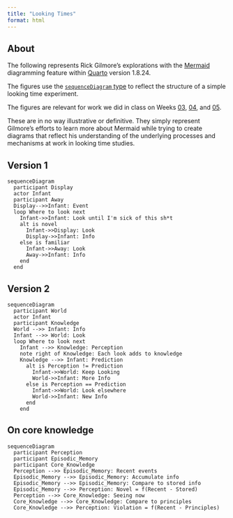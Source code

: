 ```yaml
---
title: "Looking Times"
format: html
---
```


## About

The following represents Rick Gilmore's explorations with the [Mermaid](https://www.mermaidchart.com) diagramming feature within [Quarto](https://quarto.org) version 1.8.24.

The figures use the [`sequenceDiagram` type](https://docs.mermaidchart.com/mermaid-oss/syntax/sequenceDiagram.html) to reflect the structure of a simple looking time experiment.

The figures are relevant for work we did in class on Weeks [03](../schedule.qmd#week-03), [04](../schedule.qmd#week-04), and [05](../schedule.qmd#week-05).

::: {.callout-note}

These are in no way illustrative or definitive. They simply represent Gilmore's efforts to learn more about Mermaid while trying to create diagrams that reflect his understanding of the underlying processes and mechanisms at work in looking time studies.

:::

## Version 1

```mermaid
sequenceDiagram
  participant Display
  actor Infant
  participant Away
  Display-->>Infant: Event
  loop Where to look next
    Infant->>Infant: Look until I'm sick of this sh*t
    alt is novel
      Infant->>Display: Look
      Display->>Infant: Info
    else is familiar
      Infant->>Away: Look
      Away->>Infant: Info
    end
  end
```

## Version 2

```mermaid
sequenceDiagram
  participant World
  actor Infant
  participant Knowledge
  World -->> Infant: Info
  Infant -->> World: Look
  loop Where to look next
    Infant -->> Knowledge: Perception
    note right of Knowledge: Each look adds to knowledge
    Knowledge -->> Infant: Prediction
      alt is Perception != Prediction
        Infant->>World: Keep Looking
        World->>Infant: More Info
      else is Perception == Prediction
        Infant->>World: Look elsewhere
        World->>Infant: New Info
      end
    end
```

## On core knowledge

```mermaid
sequenceDiagram
  participant Perception
  participant Episodic_Memory
  participant Core_Knowledge
  Perception -->> Episodic_Memory: Recent events
  Episodic_Memory -->> Episodic_Memory: Accumulate info
  Episodic_Memory -->> Episodic_Memory: Compare to stored info
  Episodic_Memory -->> Perception: Novel = f(Recent - Stored)
  Perception -->> Core_Knowledge: Seeing now
  Core_Knowledge -->> Core_Knowledge: Compare to principles
  Core_Knowledge -->> Perception: Violation = f(Recent - Principles)
```

